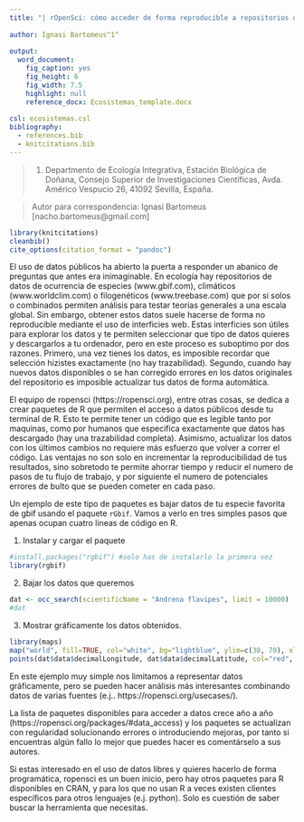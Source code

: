 ```yaml
---
title: "| rOpenSci: cómo acceder de forma reproducible a repositorios de datos públicos \n"
  
author: Ignasi Bartomeus^1^
  
output:
  word_document:
    fig_caption: yes
    fig_height: 6
    fig_width: 7.5
    highlight: null
    reference_docx: Ecosistemas_template.docx
    
csl: ecosistemas.csl
bibliography: 
  - references.bib
  - knitcitations.bib
---
```



> (1) Departmento de Ecología Integrativa, Estación Biológica de Doñana, Consejo Superior de Investigaciones Científicas, Avda. Américo Vespucio 26, 41092 Sevilla, España.

> Autor para correspondencia: Ignasi Bartomeus [nacho.bartomeus@gmail.com]


```r
library(knitcitations)
cleanbib()   
cite_options(citation_format = "pandoc")
```

El uso de datos públicos ha abierto la puerta a responder un abanico de preguntas que antes era inimaginable. En ecología hay repositorios de datos de ocurrencia de especies (www.gbif.com), climáticos (www.worldclim.com) o filogenéticos (www.treebase.com) que por si solos o combinados permiten análisis para testar teorías generales a una escala global. Sin embargo, obtener estos datos suele hacerse de forma no reproducible mediante el uso de interficies web. Estas interficies son útiles para explorar los datos y te permiten seleccionar que tipo de datos quieres y descargarlos a tu ordenador, pero en este proceso es suboptimo por dos razones. Primero, una vez tienes los datos, es imposible recordar que selección hizistes exactamente (no hay trazabilidad). Segundo, cuando hay nuevos datos disponibles o se han corregido errores en los datos originales del repositorio es imposible actualizar tus datos de forma automática. 

El equipo de ropensci (https://ropensci.org), entre otras cosas, se dedica a crear paquetes de R que permiten el acceso a datos públicos desde tu terminal de R. Esto te permite tener un código que es legible tanto por maquinas, como por humanos que especifica exactamente que datos has descargado (hay una trazabilidad completa). Asimismo, actualizar los datos con los últimos cambios no requiere más esfuerzo que volver a correr el código. Las ventajas no son solo en incrementar la reproducibilidad de tus resultados, sino sobretodo te permite ahorrar tiempo y reducir el numero de pasos de tu flujo de trabajo, y por siguiente el numero de potenciales errores de bulto que se pueden cometer en cada paso.

Un ejemplo de este tipo de paquetes es bajar datos de tu especie favorita de gbif usando el paquete `rGbif`. Vamos a verlo en tres simples pasos que apenas ocupan cuatro lineas de código en R.

1) Instalar y cargar el paquete
```r
#install.packages("rgbif") #solo has de instalarlo la primera vez
library(rgbif)
```

2) Bajar los datos que queremos
```r
dat <- occ_search(scientificName = "Andrena flavipes", limit = 10000)
#dat
```


3) Mostrar gráficamente los datos obtenidos.

```r
library(maps)
map("world", fill=TRUE, col="white", bg="lightblue", ylim=c(30, 70), xlim = c(-30,30), mar=c(0,0,0,0))
points(dat$data$decimalLongitude, dat$data$decimalLatitude, col="red", pch=16)
```

En este ejemplo muy simple nos limitamos a representar datos gráficamente, pero se pueden hacer análisis más interesantes combinando datos de varias fuentes (e.j.. https://ropensci.org/usecases/). 

La lista de paquetes disponibles para acceder a datos crece año a año (https://ropensci.org/packages/#data_access) y los paquetes se actualizan con regularidad solucionando errores o introduciendo mejoras, por tanto si encuentras algún fallo lo mejor que puedes hacer es comentárselo a sus autores. 

Si estas interesado en el uso de datos libres y quieres hacerlo de forma programática, ropensci es un buen inicio, pero hay otros paquetes para R disponibles en CRAN, y para los que no usan R a veces existen clientes específicos para otros lenguajes (e.j. python). Solo es cuestión de saber buscar la herramienta que necesitas.

